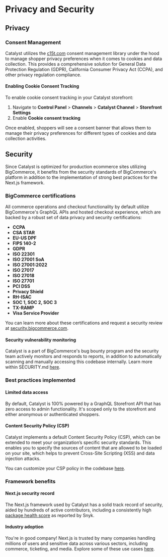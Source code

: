 # Privacy and Security

## Privacy

### Consent Management

Catalyst utilizes the [c15t.com](https://c15t.com) consent management library under the hood to manage shopper privacy preferences when it comes to cookies and data collection.
This provides a comprehensive solution for General Data Protection Regulation (GDPR), California Consumer Privacy Act (CCPA), and other privacy regulation compliance.

#### Enabling Cookie Consent Tracking

To enable cookie consent tracking in your Catalyst storefront:

1. Navigate to **Control Panel** > **Channels** > **Catalyst Channel** > **Storefront Settings**
2. Enable **Cookie consent tracking**

Once enabled, shoppers will see a consent banner that allows them to manage their privacy preferences for different types of cookies and data collection activities.

## Security

Since Catalyst is optimized for production ecommerce sites utilizing BigCommerce, it benefits from the security standards of BigCommerce's platform in addition to the implementation of strong best practices for the Next.js framework.

### BigCommerce certifications

All commerce operations and checkout functionality by default utilize BigCommerce's GraphQL APIs and hosted checkout experience, which are backed by a robust set of data privacy and security certifications:

- **CCPA**
- **CSA STAR**
- **EU-US DPF**
- **FIPS 140-2**
- **GDPR**
- **ISO 22301**
- **ISO 27001 SoA**
- **ISO 27001:2022**
- **ISO 27017**
- **ISO 27018**
- **ISO 27701**
- **PCI DSS**
- **Privacy Shield**
- **RH-ISAC**
- **SOC 1, SOC 2, SOC 3**
- **TX-RAMP**
- **Visa Service Provider**

You can learn more about these certifications and request a security review at [security.bigcommerce.com](https://security.bigcommerce.com).

#### Security vulnerability monitoring

Catalyst is a part of BigCommerce's bug bounty program and the security team actively monitors and responds to reports, in addition to automatically scanning and manually accessing this codebase internally. Learn more within SECURITY.md [here](https://github.com/bigcommerce/catalyst/blob/main/SECURITY.md).

### Best practices implemented

#### Limited data access

By default, Catalyst is 100% powered by a GraphQL Storefront API that has zero access to admin functionality. It's scoped only to the storefront and either anonymous or authenticated shoppers.

#### Content Security Policy (CSP)

Catalyst implements a default Content Security Policy (CSP), which can be extended to meet your organization’s specific security standards. This enables you to specify the sources of content that are allowed to be loaded on your site, which helps to prevent Cross-Site Scripting (XSS) and data injection attacks.

You can customize your CSP policy in the codebase [here](https://github.com/bigcommerce/catalyst/blob/main/core/lib/content-security-policy.ts#L10).

### Framework benefits

#### Next.js security record

The Next.js framework used by Catalyst has a solid track record of security, aided by hundreds of active contributors, including a consistently high [package health score](https://snyk.io/advisor/npm-package/next) as reported by Snyk.

#### Industry adoption

You're in good company! Next.js is trusted by many companies handling millions of users and sensitive data across various sectors, including commerce, ticketing, and media. Explore some of these use cases [here](https://nextjs.org/showcase).
